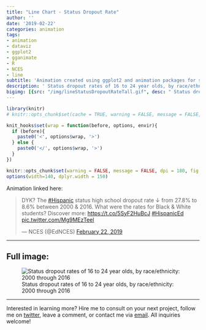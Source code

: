 ```yaml
---
title: "Line Chart - Status Dropout Rate"
author: ''
date: '2019-02-22'
categories: animation
tags:
- animation
- dataviz
- ggplot2
- gganimate
- R
- NCES
- line
subtitle: 'Animation created using ggplot2 and animation packages for social media distribution'
description: ' Status dropout rates of 16 to 24 year olds, by race/ethnicity: 2000 through 2016'
bigimg: [{src: "/img/lineStatusDropoutRateTall.gif", desc: " Status dropout rates of 16 to 24 year olds, by race/ethnicity: 2000 through 2016"}]
---
```


```r
library(knitr)
# knitr::opts_chunk$set(cache = TRUE, warning = FALSE, message = FALSE, dpi = 180, out.extra='class = "img-responsive"')

```

```r
knit_hooks$set(wrap = function(before, options, envir){
  if (before){
    paste0('<', options$wrap, '>')
  } else {
    paste0('</', options$wrap, '>')
  }
})

knitr::opts_chunk$set(warning = FALSE, message = FALSE, dpi = 180, fig.height = 5, fig.width = 7, fig.align = "center")
options(width=140, dplyr.width = 150)
```
 
Animation linked here:

<blockquote class="twitter-tweet" data-lang="en"><p lang="en" dir="ltr">DYK? The <a href="https://twitter.com/hashtag/Hispanic?src=hash&amp;ref_src=twsrc%5Etfw">#Hispanic</a> status high school dropout rate ↓ from 27.8% to 8.6% between 2000 &amp; 2016. What were the rates for Black &amp; White students? Discover more: <a href="https://t.co/5SyF2HuBcJ">https://t.co/5SyF2HuBcJ</a>  <a href="https://twitter.com/hashtag/HispanicEd?src=hash&amp;ref_src=twsrc%5Etfw">#HispanicEd</a> <a href="https://t.co/Mg9MEzTeel">pic.twitter.com/Mg9MEzTeel</a></p>&mdash; NCES (@EdNCES) <a href="https://twitter.com/EdNCES/status/1098979512107319296?ref_src=twsrc%5Etfw">February 22, 2019</a></blockquote>
<script async src="https://platform.twitter.com/widgets.js" charset="utf-8"></script>

***
  
## Full image:
  
![Status dropout rates of 16 to 24 year olds, by race/ethnicity: 2000 through 2016](/img/lineStatusDropoutRateTall.gif)

 ***
 
Interested in learning more? Hire me to consult on your next project, follow me on [twitter](https://twitter.com/mikeleeco), leave a comment, or contact me via [email](mailto:mdlee12@gmail.com). All inquiries welcome!
  